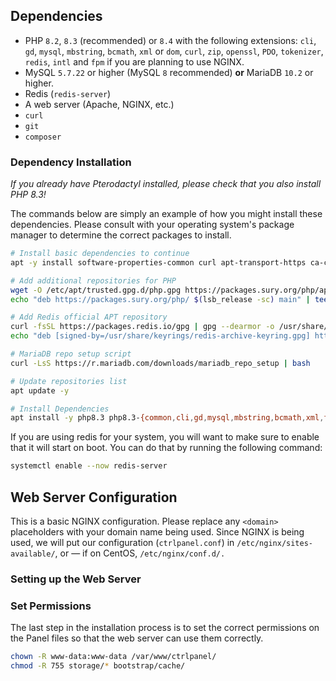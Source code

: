 



## Dependencies

- PHP `8.2`, `8.3` (recommended) or `8.4` with the following extensions: `cli`, `gd`, `mysql`, `mbstring`, `bcmath`, `xml` or `dom`, `curl`, `zip`, `openssl`, `PDO`, `tokenizer`, `redis`, `intl` and `fpm` if you are planning to use NGINX.
- MySQL `5.7.22` or higher (MySQL `8` recommended) **or** MariaDB `10.2` or higher.
- Redis (`redis-server`)
- A web server (Apache, NGINX, etc.)
- `curl`
- `git`
- `composer`

### Dependency Installation

_If you already have Pterodactyl installed, please check that you also install PHP 8.3!_

The commands below are simply an example of how you might install these dependencies. Please consult with your operating system's package manager to determine the correct packages to install.

```bash
# Install basic dependencies to continue
apt -y install software-properties-common curl apt-transport-https ca-certificates gnupg lsb-release

# Add additional repositories for PHP
wget -O /etc/apt/trusted.gpg.d/php.gpg https://packages.sury.org/php/apt.gpg
echo "deb https://packages.sury.org/php/ $(lsb_release -sc) main" | tee /etc/apt/sources.list.d/php.list

# Add Redis official APT repository
curl -fsSL https://packages.redis.io/gpg | gpg --dearmor -o /usr/share/keyrings/redis-archive-keyring.gpg
echo "deb [signed-by=/usr/share/keyrings/redis-archive-keyring.gpg] https://packages.redis.io/deb $(lsb_release -cs) main" | sudo tee /etc/apt/sources.list.d/redis.list

# MariaDB repo setup script
curl -LsS https://r.mariadb.com/downloads/mariadb_repo_setup | bash

# Update repositories list
apt update -y

# Install Dependencies
apt install -y php8.3 php8.3-{common,cli,gd,mysql,mbstring,bcmath,xml,fpm,curl,zip,intl,redis} mariadb-server nginx git redis-server
```

If you are using redis for your system, you will want to make sure to enable that it will start on boot. You can do that by running the following command:

```bash
systemctl enable --now redis-server
```

<ComposerInstall />

<DownloadFiles />

<DatabaseSetup />

<ComposerPackages />

<StorageSymlink />

## Web Server Configuration

This is a basic NGINX configuration. Please replace any `<domain>` placeholders with your domain name being used. Since NGINX is being used, we will put our configuration (`ctrlpanel.conf`) in `/etc/nginx/sites-available/`, or — if on CentOS, `/etc/nginx/conf.d/.`

### Setting up the Web Server

<Tabs>
  <TabItem value="nginx-ssl" label="Nginx With SSL" default>
    <NginxSSL />
  </TabItem>
  <TabItem value="nginx-no-ssl" label="Nginx Without SSL">
    <NginxNoSSL />
  </TabItem>
  <TabItem value="apache-ssl" label="Apache With SSL">
    <ApacheSSL />
  </TabItem>
  <TabItem value="apache-nossl" label="Apache Without SSL">
    <ApacheNoSSL />
  </TabItem>
</Tabs>

### Set Permissions

The last step in the installation process is to set the correct permissions on the Panel files so that the web server can
use them correctly.

```bash
chown -R www-data:www-data /var/www/ctrlpanel/
chmod -R 755 storage/* bootstrap/cache/
```

<QueueListeners />

<NavigateToWeb />
